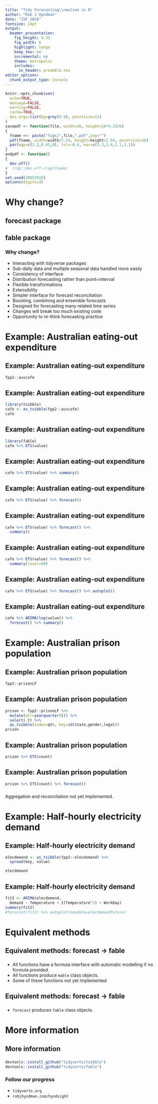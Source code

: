 ```yaml
---
title: "Tidy Forecasting\\newline in R"
author: "Rob J Hyndman"
date: "ISF 2018"
fontsize: 14pt
output:
  beamer_presentation:
    fig_height: 4.33
    fig_width: 6
    highlight: tango
    keep_tex: no
    incremental: no
    theme: metropolis
    includes:
      in_header: preamble.tex
editor_options:
  chunk_output_type: console
---
```


```r
knitr::opts_chunk$set(
  echo=TRUE,
  message=FALSE,
  warning=FALSE,
  cache=TRUE,
  dev.args=list(bg=grey(0.9), pointsize=11)
)
savepdf <- function(file, width=16, height=16*4.33/6)
{
  fname <<- paste("figs/",file,".pdf",sep="")
  pdf(fname, width=width/2.54, height=height/2.54, pointsize=10)
  par(mgp=c(2.2,0.45,0), tcl=-0.4, mar=c(3.3,3.6,1.1,1.1))
}
endpdf <- function()
{
  dev.off()
#  crop::dev.off.crop(fname)
}
set.seed(28052018)
options(digits=3)
```


# Why change?

## forecast package
\fontsize{13}{14}\sf

\hspace*{-0.6cm}\begin{tabular}{rl}
Pre 2003         & Private functions used for consulting projects \\
July/August 2003 & \textbf{ets} and \textbf{thetaf} added\\
%2003--2006      & Package available at robjhyndman.com \\
August 2006      & \textcolor{orange}{v1.0} available on CRAN \\
May 2007         & \textbf{auto.arima} added\\
%July 2008       & JSS paper (Hyndman \& Khandakar)\\
%September 2009  & \textcolor{orange}{v2.0}. Unbundled \\
May 2010         & \textbf{arfima} added\\
Feb/March 2011   & \textbf{tslm}, \textbf{stlf}, \textbf{naive}, \textbf{snaive} added \\
August 2011      & \textcolor{orange}{v3.0}. Box Cox transformations added\\
December 2011    & \textbf{tbats} added\\
April 2012       & Package moved to github\\
November 2012    & \textcolor{orange}{v4.0}. \textbf{nnetar} added\\
June 2013        & Major speed-up of \textbf{ets}\\
%December 2015   & 264,000 package downloads in one month!\\
February 2016    & \textcolor{orange}{v7.0}. Added ggplot2 graphics\\
February 2017    & \textcolor{orange}{v8.0}. Added \textbf{checkresiduals}, \textbf{tsCV} and \textbf{\%>\%}\\
April 2018       & \textcolor{orange}{v8.3}. Added \textbf{mstl}\\
June 2018        & $\approx$ 100,000 package downloads per month
\end{tabular}

## fable package
\placefig{10}{.1}{width=1.7cm}{fablesticker}

\begin{alertblock}{}
A replacement for the forecast package.
\end{alertblock}

### Why change?
\fontsize{13}{14}\sf

 * Interacting with tidyverse packages
 * Sub-daily data and multiple seasonal data handled more easily
 * Consistency of interface
 * Distribution forecasting rather than point+interval
 * Flexible transformations
 * Extensibility
 * Simpler interface for forecast reconciliation
 * Boosting, combining and ensemble forecasts
 * Designed for forecasting many related time series
 * Changes will break too much existing code
 * Opportunity to re-think forecasting practice

# Example: Australian eating-out expenditure
## Example: Australian eating-out expenditure
\fontsize{11}{11}\sf

```r
fpp2::auscafe
```

## Example: Australian eating-out expenditure
\fontsize{11}{11}\sf

```r
library(tsibble)
cafe <- as_tsibble(fpp2::auscafe)
cafe
```

## Example: Australian eating-out expenditure
\fontsize{11}{11}\sf

```r
library(fable)
cafe %>% ETS(value)
```

\vspace*{10cm}

## Example: Australian eating-out expenditure
\fontsize{10}{10}\sf

```r
cafe %>% ETS(value) %>% summary()
```

\vspace*{10cm}

## Example: Australian eating-out expenditure
\fontsize{11}{11}\sf

```r
cafe %>% ETS(value) %>% forecast()
```

\vspace*{10cm}

## Example: Australian eating-out expenditure
\fontsize{12}{12}\sf

```r
cafe %>% ETS(value) %>% forecast() %>%
  summary()
```

\vspace*{10cm}

## Example: Australian eating-out expenditure
\fontsize{12}{12}\sf

```r
cafe %>% ETS(value) %>% forecast() %>%
  summary(level=90)
```

\vspace*{10cm}

## Example: Australian eating-out expenditure
\fontsize{11}{11}\sf

```r
cafe %>% ETS(value) %>% forecast() %>% autoplot()
```

\vspace*{10cm}

## Example: Australian eating-out expenditure
\fontsize{11}{11}\sf

```r
cafe %>% ARIMA(log(value)) %>%
  forecast() %>% summary()
```

# Example: Australian prison population

## Example: Australian prison population
\fontsize{11}{13}\sf

```r
fpp2::prisonLF
```

## Example: Australian prison population
\fontsize{11}{13}\sf

```r
prison <- fpp2::prisonLF %>%
  mutate(qtr=yearquarter(t)) %>%
  select(-t) %>%
  as_tsibble(index=qtr, key=id(state,gender,legal))
prison
```

## Example: Australian prison population
\fontsize{10}{13}\sf

```r
prison %>% ETS(count)
```

## Example: Australian prison population
\fontsize{8}{12}\sf

```r
prison %>% ETS(count) %>% forecast()
```

\fontsize{12}{13}\sf
###
Aggregation and reconciliation not yet implemented.

# Example: Half-hourly electricity demand
## Example: Half-hourly electricity demand
\fontsize{11}{14}\sf

```r
elecdemand <- as_tsibble(fpp2::elecdemand) %>%
  spread(key, value)
```

```r
elecdemand
```
## Example: Half-hourly electricity demand
\fontsize{10}{10}\sf

```r
fit2 <- ARIMA(elecdemand,
  Demand ~ Temperature + I(Temperature^2) + WorkDay)
summary(fit2)
#forecast(fit2) %>% autoplot(newdata=elecdemandfuture)
```

# Equivalent methods
## Equivalent methods: forecast $\longrightarrow$ fable

\hspace*{-0.7cm}\begin{tabular}{l@{~$\longrightarrow$~}p{8cm}}
\texttt{auto.arima} & \texttt{ARIMA} \\
\texttt{ets} & \texttt{ETS} \\
\texttt{tslm/lm} & \texttt{LM} \\
\texttt{tbats} & \texttt{TBATS} \\
\texttt{nnetar} & \texttt{NNETAR} \\
\texttt{stlm} & \texttt{STL \%>\%} \par
 \hspace*{0.2cm}\texttt{modelcomponents(} \par
 \hspace*{0.6cm}\texttt{ETS(seasadj),SNAIVE(season))}
\end{tabular}


###
 * All functions have a formula interface with automatic modelling if no formula provided.
 * All functions produce `mable` class objects.
 * Some of these functions not yet implemented

## Equivalent methods: forecast $\longrightarrow$ fable
\fontsize{14}{15}\sf

\hspace*{-0.7cm}\begin{tabular}{l@{~$\longrightarrow$~}p{10cm}}
\texttt{naive} &  \texttt{NAIVE \%>\% forecast} \\
\texttt{snaive} &  \texttt{SNAIVE \%>\% forecast} \\
\texttt{thetaf} &  \texttt{THETA \%>\% forecast} \\
\texttt{stlf} &  \texttt{STL \%>\%} \par
 \hspace*{0.3cm}\texttt{modelcomponents(} \par
 \hspace*{0.6cm}\texttt{ETS(seasadj),SNAIVE(season)) \%>\%} \par
 \hspace*{0.3cm}\texttt{forecast} \\
\texttt{hw} &  \texttt{HW \%>\% forecast} \\
\texttt{holt} & \texttt{HOLT \%>\% forecast} \\
\texttt{ses} &  \texttt{SES \%>\% forecast} \\
\texttt{splinef} & \texttt{SPLINE \%>\% forecast} \\
\texttt{croston} & \texttt{CROSTON \%>\% forecast}
\end{tabular}

###
 * `forecast` produces `fable` class objects.

# More information

## More information
\fontsize{12.8}{15}\sf
\placefig{8}{.1}{width=1.7cm}{tsibblesticker}
\placefig{10}{.1}{width=1.7cm}{fablesticker}
\vspace*{.5cm}

###
```r
devtools::install_github("tidyverts/tsibble")
devtools::install_github("tidyverts/fable")
```

###
\fontsize{11}{11}\sf
\centering\begin{tabular}{p{3.35cm}p{3.cm}p{3.5cm}}
\includegraphics[height=3.25cm]{dicook} &
\includegraphics[height=3cm]{earowang} &
\includegraphics[height=3cm]{mitch}\\
Di Cook & Earo Wang  & Mitchell O'Hara-Wild
\end{tabular}


### Follow our progress
  * `tidyverts.org`
  * `robjhyndman.com/hyndsight`
